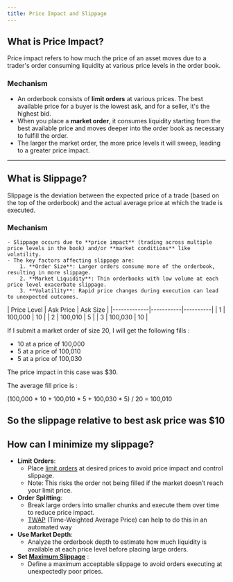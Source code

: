 ```yaml
---
title: Price Impact and Slippage
---
```


## What is Price Impact?

Price impact refers to how much the price of an asset moves due to a trader's order consuming liquidity at various price levels in the order book.

### Mechanism
- An orderbook consists of **limit orders** at various prices. The best available price for a buyer is the lowest ask, and for a seller, it's the highest bid.
- When you place a **market order**, it consumes liquidity starting from the best available price and moves deeper into the order book as necessary to fulfill the order.
- The larger the market order, the more price levels it will sweep, leading to a greater price impact.
---

## What is Slippage?

Slippage is the deviation between the expected price of a trade (based on the top of the orderbook) and the actual average price at which the trade is executed.

### Mechanism
    - Slippage occurs due to **price impact** (trading across multiple price levels in the book) and/or **market conditions** like volatility.
    - The key factors affecting slippage are:
        1. **Order Size**: Larger orders consume more of the orderbook, resulting in more slippage.
        2. **Market Liquidity**: Thin orderbooks with low volume at each price level exacerbate slippage.
        3. **Volatility**: Rapid price changes during execution can lead to unexpected outcomes.

<Accordion title="Example">
| Price Level | Ask Price | Ask Size |
|-------------|-----------|----------|
| 1           | 100,000   | 10       |
| 2           | 100,010   | 5        |
| 3           | 100,030   | 10       |

If I submit a market order of size 20, I will get the following fills :

- 10 at a price of 100,000
- 5 at a price of 100,010
- 5 at a price of 100,030

The price impact in this case was $30. 

The average fill price is :

(100,000 * 10 + 100,010 * 5 + 100,030 * 5) / 20 = 100,010

So the slippage relative to best ask price was $10
</Accordion>
---

## How can I minimize my slippage?

- **Limit Orders**:
    - Place [limit orders](./placing-orders/order-types/limit-order) at desired prices to avoid price impact and control slippage.
    - Note: This risks the order not being filled if the market doesn’t reach your limit price.
- **Order Splitting**:
    - Break large orders into smaller chunks and execute them over time to reduce price impact.
    - [TWAP](./placing-orders/order-types/twap-order) (Time-Weighted Average Price) can help to do this in an automated way
- **Use Market Depth**:
    - Analyze the orderbook depth to estimate how much liquidity is available at each price level before placing large orders.
- **Set [Maximum Slippage](./price-impact-and-slippage/slippage)** :
    - Define a maximum acceptable slippage to avoid orders executing at unexpectedly poor prices.
